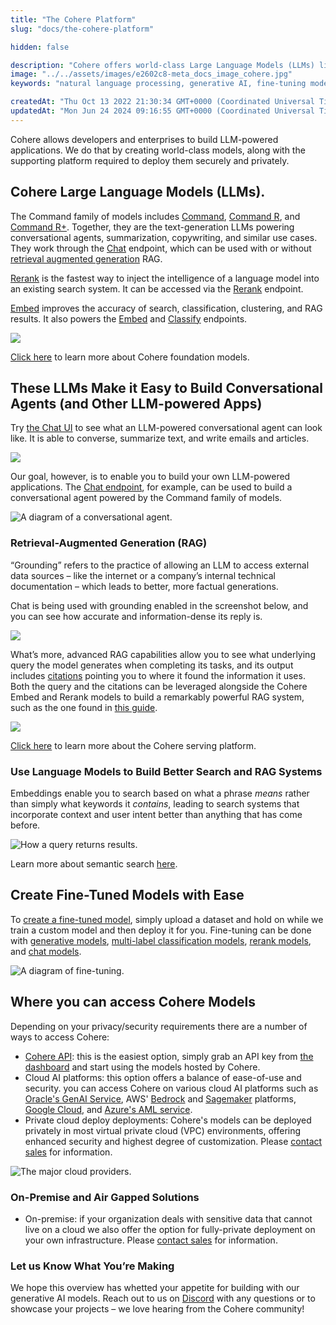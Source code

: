 ```yaml
---
title: "The Cohere Platform"
slug: "docs/the-cohere-platform"

hidden: false

description: "Cohere offers world-class Large Language Models (LLMs) like Command, Rerank, and Embed. These help developers and enterprises build LLM-powered applications such as conversational agents, summarization, and search systems. They also provide fine-tuning options and private, secure deployment choices."
image: "../../assets/images/e2602c8-meta_docs_image_cohere.jpg"  
keywords: "natural language processing, generative AI, fine-tuning models"

createdAt: "Thu Oct 13 2022 21:30:34 GMT+0000 (Coordinated Universal Time)"
updatedAt: "Mon Jun 24 2024 09:16:55 GMT+0000 (Coordinated Universal Time)"
---
```

Cohere allows developers and enterprises to build LLM-powered applications. We do that by creating world-class models, along with the supporting platform required to deploy them securely and privately.

## Cohere Large Language Models (LLMs).

The Command family of models includes [Command](https://cohere.com/models/command), [Command R](/docs/command-r), and [Command R+](/docs/command-r-plus). Together, they are the text-generation LLMs powering conversational agents, summarization, copywriting, and similar use cases. They work through the [Chat](/reference/chat) endpoint, which can be used with or without [retrieval augmented generation](/docs/retrieval-augmented-generation-rag) RAG.

[Rerank](https://cohere.com/blog/rerank/) is the fastest way to inject the intelligence of a language model into an existing search system. It can be accessed via the [Rerank](/reference/rerank-1) endpoint.

[Embed](https://cohere.com/models/embed) improves the accuracy of search, classification, clustering, and RAG results. It also powers the [Embed](/reference/embed) and [Classify](/reference/classify) endpoints.


<img src="../../assets/images//b483350-Visual_1.png" />

[Click here](/docs/foundation-models) to learn more about Cohere foundation models.

## These LLMs Make it Easy to Build Conversational Agents (and Other LLM-powered Apps)

Try [the Chat UI](https://coral.cohere.com) to see what an LLM-powered conversational agent can look like. It is able to converse, summarize text, and write emails and articles.

<img src="../../assets/images//ebb82f9-Screenshot_2024-07-10_at_9.27.11_AM.png" />

Our goal, however, is to enable you to build your own LLM-powered applications. The [Chat endpoint](/docs/chat-api), for example, can be used to build a conversational agent powered by the Command family of models. 

<img src="../../assets/images//f4a351b-Visual_3.png" alt="A diagram of a conversational agent." />

### Retrieval-Augmented Generation (RAG)

“Grounding” refers to the practice of allowing an LLM to access external data sources – like the internet or a company’s internal technical documentation – which leads to better, more factual generations. 

Chat is being used with grounding enabled in the screenshot below, and you can see how accurate and information-dense its reply is.

<img src="../../assets/images//04315e6-Screenshot_2024-07-10_at_9.29.25_AM.png" />


What’s more, advanced RAG capabilities allow you to see what underlying query the model generates when completing its tasks, and its output includes [citations](/docs/documents-and-citations) pointing you to where it found the information it uses. Both the query and the citations can be leveraged alongside the Cohere Embed and Rerank models to build a remarkably powerful RAG system, such as the one found in [this guide](https://cohere.com/llmu/rag-chatbot).

<img src="../../assets/images//545e35e-Visual_5.png" />

[Click here](/docs/serving-platform) to learn more about the Cohere serving platform.

### Use Language Models to Build Better Search and RAG Systems

Embeddings enable you to search based on what a phrase _means_ rather than simply what keywords it _contains_, leading to search systems that incorporate context and user intent better than anything that has come before.

<img src="../../assets/images//04fe094-Visual_6.png" alt="How a query returns results." />

Learn more about semantic search [here](/docs/intro-semantic-search).

## Create Fine-Tuned Models with Ease

To [create a fine-tuned model](/docs/fine-tuning), simply upload a dataset and hold on while we train a custom model and then deploy it for you. Fine-tuning can be done with [generative models](/docs/generate-fine-tuning), [multi-label classification models](/docs/classify-fine-tuning), [rerank models](/docs/rerank-fine-tuning), and [chat models](/docs/chat-fine-tuning).

<img src="../../assets/images//980660f-Visual_7.png" alt="A diagram of fine-tuning." />

## Where you can access Cohere Models

Depending on your privacy/security requirements there are a number of ways to access Cohere:

- [Cohere API](/reference/about): this is the easiest option, simply grab an API key from [the dashboard](https://dashboard.cohere.com/) and start using the models hosted by Cohere.
- Cloud AI platforms: this option offers a balance of ease-of-use and security. you can access Cohere on various cloud AI platforms such as [Oracle's GenAI Service](https://www.oracle.com/uk/artificial-intelligence/generative-ai/large-language-models/), AWS' [Bedrock](https://aws.amazon.com/bedrock/cohere-command-embed/) and [Sagemaker](https://aws.amazon.com/blogs/machine-learning/cohere-brings-language-ai-to-amazon-sagemaker/) platforms, [Google Cloud](https://console.cloud.google.com/marketplace/product/cohere-id-public/cohere-public?ref=txt.cohere.com), and [Azure's AML service](https://cohere.com/blog/coheres-enterprise-ai-models-coming-soon-to-microsoft-azure-ai-as-a-managed-service/).
- Private cloud deploy deployments: Cohere's models can be deployed privately in most virtual private cloud (VPC) environments, offering enhanced security and highest degree of customization. Please [contact sales](emailto:team@cohere.com) for information.

<img src="../../assets/images//2ce36b1-Visual_8.png" alt="The major cloud providers." />


### On-Premise and Air Gapped Solutions

- On-premise: if your organization deals with sensitive data that cannot live on a cloud we also offer the option for fully-private deployment on your own infrastructure. Please [contact sales](emailto:team@cohere.com) for information.

### Let us Know What You’re Making

We hope this overview has whetted your appetite for building with our generative AI models. Reach out to us on [Discord](https://discord.com/invite/co-mmunity) with any questions or to showcase your projects – we love hearing from the Cohere community!
